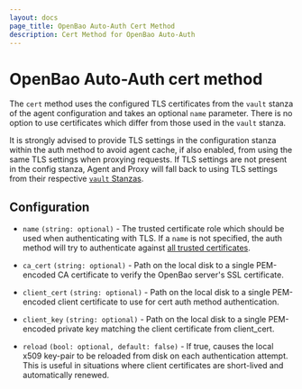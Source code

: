 ```yaml
---
layout: docs
page_title: OpenBao Auto-Auth Cert Method
description: Cert Method for OpenBao Auto-Auth
---
```


# OpenBao Auto-Auth cert method

The `cert` method uses the configured TLS certificates from the `vault` stanza of
the agent configuration and takes an optional `name` parameter. There is no option
to use certificates which differ from those used in the `vault` stanza.

It is strongly advised to provide TLS settings in the configuration stanza
within the auth method to avoid agent cache, if also enabled, from using the
same TLS settings when proxying requests. If TLS settings are not present in the
config stanza, Agent and Proxy will fall back to using TLS settings from their respective
[`vault` Stanzas](/docs/agent#vault-stanza).

## Configuration

- `name` `(string: optional)` - The trusted certificate role which should be used
  when authenticating with TLS. If a `name` is not specified, the auth method will
  try to authenticate against [all trusted certificates](/docs/auth/cert#authentication).

- `ca_cert` `(string: optional)` - Path on the local disk to a single
  PEM-encoded CA certificate to verify the OpenBao server's SSL certificate.

- `client_cert` `(string: optional)` - Path on the local disk to a single
  PEM-encoded client certificate to use for cert auth method authentication.

- `client_key` `(string: optional)` - Path on the local disk to a single
  PEM-encoded private key matching the client certificate from client_cert.

- `reload` `(bool: optional, default: false)` - If true, causes the local x509 key-pair to be reloaded from disk on each authentication attempt.
  This is useful in situations where client certificates are short-lived and automatically renewed.
